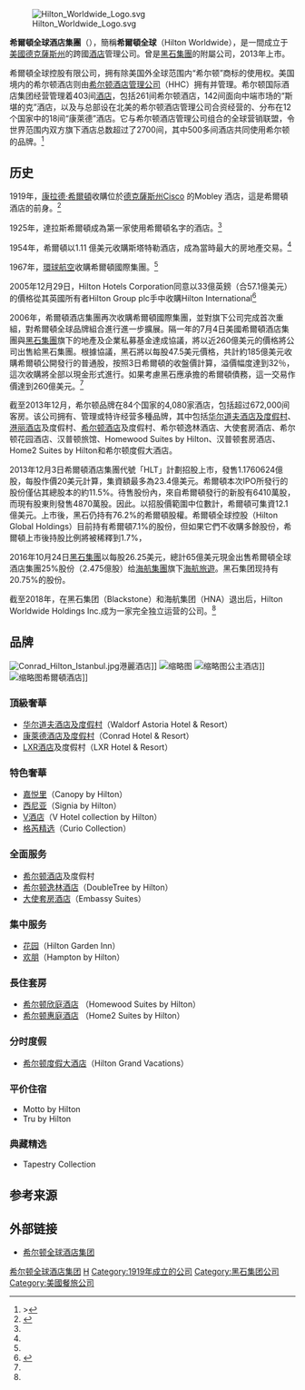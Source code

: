 {{noteTA
|G1 = USState
|1 = zh-cn:福布斯; zh-sg:资本家杂志; zh-hk:福布斯; zh-tw:富比士;
}}
{{untranslated-jargon|time=2014-03-15}}
{{Infobox company
| company_name   = 希爾頓全球酒店集團
| company_name_en= Hilton Worldwide Holdings Inc.
| company_logo   = Hilton Worldwide logo.svg
| company_type   = [[上市公司|上市公司]]
| traded_as      = {{NYSE|HLT}}
| image          = Hilton Worldwide headquarters in Virginia seen from Jones Branch Drive.jpg
| image_caption  = 位於美國[[維吉尼亞州|維吉尼亞州]][[泰森斯|泰森斯]]的總部
| company_slogan = be hospitable

MAKE IT RIGHT
你今天對客人微笑了嗎
| foundation     = {{start date and age|1919|5|31}}<br>{{USA}}[[德克薩斯州|德克薩斯州]][[西斯科_(德克薩斯州)|西斯科]]
| founder        = [[康拉德·希爾頓|康拉德·希爾頓]]
| location       ={{UK}}[[倫敦|倫敦]]<br>{{USA}}[[維吉尼亞州|維吉尼亞州]]
| key_people     = Christopher J. Nassetta
| num_employees  = 僱員152,000，特許僱員162,000（2013年12月）<ref name= 10K2013/>
| industry  = [[飯店|飯店]]、[[款待|接待服務業]]
| revenue          = {{increase}}{{US$|97.35億}}（2013年）<ref name= 10K2013>[http://www.sec.gov/Archives/edgar/data/1585689/000158568914000006/a2013hwh10-k.htm Hilton Worldwide Holdings Inc. Form 10-K] {{Wayback|url=http://www.sec.gov/Archives/edgar/data/1585689/000158568914000006/a2013hwh10-k.htm |date=20210215045944 }}, ''Securities and Exchanges Commisions'', February 27, 2014</ref>
| homepage       = [http://www.hiltonworldwide.com Hilton Worldwide]
| area_served    = {{flag|世界}}
| locations      = 6,500<ref name="Hilton website">{{Cite web |url=http://www.hiltonworldwide.com/aboutus/index.htm |title=Hilton website |access-date=2014-03-12 |archive-date=2009-10-15 |archive-url=https://web.archive.org/web/20091015054105/http://www.hiltonworldwide.com/aboutus/index.htm |dead-url=no }}</ref>
}}
[[File:Hilton_Worldwide_Logo.svg|thumb]]

'''希爾頓全球酒店集團'''（{{lang-en|Hilton Worldwide Holdings Inc.}}），簡稱'''希爾頓全球'''（Hilton Worldwide），是一間成立于[[美国|美國]][[德克薩斯州|德克薩斯州]]的跨國[[酒店|酒店]]管理公司。曾是[[黑石集團|黑石集團]]的附屬公司，2013年上市。

希爾頓全球控股有限公司，拥有除美国外全球范围内“希尔顿”商标的使用权。美国境内的希尔顿酒店则由[[希尔顿酒店管理公司|希尔顿酒店管理公司]]（HHC）拥有并管理。希尔顿国际酒店集团经营管理着403间[[酒店|酒店]]，包括261间希尔顿酒店，142间面向中端市场的“斯堪的克”酒店，以及与总部设在北美的希尔顿酒店管理公司合资经营的、分布在12个国家中的18间“康萊德”酒店。它与希尔顿酒店管理公司组合的全球营销联盟，令世界范围内双方旗下酒店总数超过了2700间，其中500多间酒店共同使用希尔顿的品牌。<ref>>{{cite web |date=2007-12-10 |title=希尔顿酒店集团公司简介 |url=http://travel.sohu.com/20071210/n253927868.shtml |publisher=travel.sohu.com |archive-url=https://web.archive.org/web/20160304214603/http://travel.sohu.com/20071210/n253927868.shtml |archive-date=2016-03-04 |accessdate=2009-09-28 |dead-url=yes}}</ref>

==历史==
1919年，[[康拉德·希爾頓|康拉德·希爾頓]]收購位於[[德克薩斯州|德克薩斯州]]Cisco 的Mobley 酒店，這是希爾頓酒店的前身。<ref name="hilton">{{Cite web |url=http://hiltonworldwide.com/about/history/ |title=Explore our history and heritage. |accessdate=2017-08-08 |archive-date=2017-09-05 |archive-url=https://web.archive.org/web/20170905172635/http://hiltonworldwide.com/about/history |dead-url=no }}</ref>

1925年，達拉斯希爾頓成為第一家使用希爾頓名字的酒店。<ref name="hilton"/>

1954年，希爾頓以1.11 億美元收購斯塔特勒酒店，成為當時最大的房地產交易。<ref name="hilton"/>

1967年，[[環球航空|環球航空]]收購希爾頓國際集團。<ref name="hilton"/>

2005年12月29日，Hilton Hotels Corporation同意以33億英鎊（合57.1億美元）的價格從其英國所有者Hilton Group plc手中收購Hilton International<ref name="hiltonhistory">{{Cite web |url=https://www.mg21.com/hlt.html |title=世界十大酒店集团之一：希尔顿全球酒店集团Hilton Worldwide(HLT) |publisher=美股之家 |date=2021-05-18 |access-date=2021-05-19 |archive-date=2021-05-19 |archive-url=https://web.archive.org/web/20210519042819/https://www.mg21.com/hlt.html |dead-url=no }}</ref>

2006年，希爾頓酒店集團再次收購希爾頓國際集團，並對旗下公司完成首次重組，對希爾頓全球品牌組合進行進一步擴展。隔一年的7月4日美國希爾頓酒店集團與[[黑石集團|黑石集團]]旗下的地產及企業私募基金達成協議，將以近260億美元的價格將公司出售給黑石集團。根據協議，黑石將以每股47.5美元價格，共計約185億美元收購希爾頓公開發行的普通股，按照3日希爾頓的收盤價計算，溢價幅度達到32％，這次收購將全部以現金形式進行。如果考慮黑石應承擔的希爾頓債務，這一交易作價達到260億美元。<ref name="hilton"/>

截至2013年12月，希尔顿品牌在84个国家的4,080家酒店，包括超过672,000间客房。该公司拥有、管理或特许经营多種品牌，其中包括[[华尔道夫酒店及度假村|华尔道夫酒店及度假村]]、[[港丽酒店|港丽酒店]]及度假村、[[希尔顿酒店|希尔顿酒店]]及度假村、希尔顿逸林酒店、大使套房酒店、希尔顿花园酒店、汉普顿旅馆、Homewood Suites by Hilton、汉普顿套房酒店、Home2 Suites by Hilton和希尔顿度假大酒店。

2013年12月3日希爾頓酒店集團代號「HLT」計劃招股上市，發售1.1760624億股，每股作價20美元計算，集資額最多為23.4億美元。希爾頓本次IPO所發行的股份僅佔其總股本的約11.5%。待售股份內，來自希爾頓發行的新股有6410萬股，而現有股東則發售4870萬股。因此。以招股價範圍中位數計，希爾頓可集資12.1億美元。上市後，黑石仍持有76.2%的希爾頓股權。希爾頓全球控股（Hilton Global Holdings）目前持有希爾頓7.1%的股份，但如果它們不收購多餘股份，希爾頓上市後持股比例將被稀釋到1.7%，

2016年10月24日[[黑石集團|黑石集團]]以每股26.25美元，總計65億美元現金出售希爾頓全球酒店集團25%股份（2.475億股）给[[海航集團|海航集團]]旗下[[海航旅遊|海航旅遊]]。黑石集团现持有20.75%的股份。

截至2018年，在黑石集团（Blackstone）和海航集团（HNA）退出后，Hilton Worldwide Holdings Inc.成为一家完全独立运营的公司。<ref name="hiltonhistory"/>

==品牌==
[[File:Conrad_Hilton_Istanbul.jpg|right]]港麗酒店]]
[[File:Hilton_Hotel_in_Guanggu_District_,Wuhan.jpg|缩略图]]
[[File:Princesshotel.jpg|缩略图]]公主酒店]]
[[File:Swimming_pool_and_gardens_of_Hilton_Hotel_in_Nicosia_Republic_of_Cyprus.jpg|缩略图]]希爾頓酒店]]

===頂級奢華===
* [[华尔道夫酒店及度假村|华尔道夫酒店及度假村]]（Waldorf Astoria Hotel & Resort）
* [[康萊德酒店及度假村|康萊德酒店及度假村]]（Conrad Hotel & Resort）
* [[LXR酒店|LXR酒店]]及度假村（LXR Hotel & Resort）

===特色奢華===
* [[希尔顿嘉悦里|嘉悦里]]（Canopy by Hilton）
* [[希爾頓西尼亞|西尼亚]]（Signia by Hilton）
* [[V酒店|V酒店]]（V Hotel collection by Hilton）
* [[格芮精选酒店|格芮精选]]（Curio Collection）

===全面服务===
* [[希尔顿酒店|希尔顿酒店]]及度假村
* [[希尔顿逸林酒店|希尔顿逸林酒店]]（DoubleTree by Hilton）
* [[大使套房酒店|大使套房酒店]]（Embassy Suites）

===集中服务===
* [[希尔顿花园|花园]]（Hilton Garden Inn）
* [[希尔顿欢朋|欢朋]]（Hampton by Hilton）

===長住套房===
* [[希尔顿欣庭酒店|希尔顿欣庭酒店]] （Homewood Suites by Hilton）
* [[希尔顿惠庭酒店|希尔顿惠庭酒店]] （Home2 Suites by Hilton）

===分时度假===
* [[希尔顿度假大酒店|希尔顿度假大酒店]]（Hilton Grand Vacations）

===平价住宿===
* Motto by Hilton
* Tru by Hilton

===典藏精选===
* Tapestry Collection

==参考来源==
{{reflist}}

==外部链接==
* [https://web.archive.org/web/20140315184556/http://zh.hiltonworldwide.com/ 希尔顿全球酒店集团]

{{黑石集团}}
{{连锁酒店}}
{{希爾頓酒店集團}}
{{Authority control}}

[[Category:希尔顿全球酒店集团|]]
[[Category:加利福尼亞州公司|H]]
[[Category:1919年成立的公司|Category:1919年成立的公司]]
[[Category:黑石集团公司|Category:黑石集团公司]]
[[Category:美國餐旅公司|Category:美國餐旅公司]]